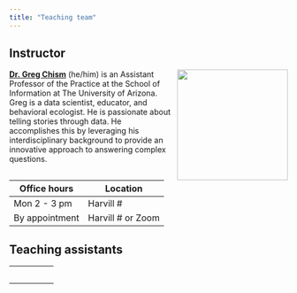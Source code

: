 ```yaml
---
title: "Teaching team"
---
```


## Instructor

![](images/team/greg.png){style="float:right;padding: 0 0 0 10px;" fig-alt="Headshot of Dr. Mine Çetinkaya-Rundel" width="200"}

[**Dr. Greg Chism**](https://gregtchism.com) (he/him) is an Assistant Professor of the Practice at the School of Information at The University of Arizona. Greg is a data scientist, educator, and behavioral ecologist. He is passionate about telling stories through data. He accomplishes this by leveraging his interdisciplinary background to provide an innovative approach to answering complex questions.

| Office hours   | Location           |
|----------------|--------------------|
| Mon 2 - 3 pm   | Harvill \#         |
| By appointment | Harvill \# or Zoom |

## Teaching assistants

|     |     |     |     |     |
|-----|-----|-----|-----|-----|
|     |     |     |     |     |
|     |     |     |     |     |
|     |     |     |     |     |
|     |     |     |     |     |
|     |     |     |     |     |

